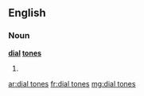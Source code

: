 ==English==

===Noun===
'''[[dial]] [[tone]]s'''

# {{plural of|dial tone}}

[[ar:dial tones]]
[[fr:dial tones]]
[[mg:dial tones]]